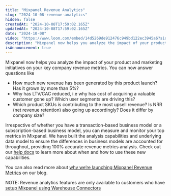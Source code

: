 ```yaml
---
title: "Mixpanel Revenue Analytics"
slug: "2024-10-08-revenue-analytics"
hidden: false
createdAt: "2024-10-08T17:59:02.165Z"
updatedAt: "2024-10-08T17:59:02.165Z"
date: "2024-10-08"
video: "https://www.loom.com/embed/14d5269de912476c949bd122ec3945a6?sid=f27eed4c-7fcb-4a4b-962c-63818b301800"
description: "Mixpanel now helps you analyze the impact of your product and marketing initiatives on your key company revenue metrics."
isAnnouncement: true
---
```


<ChangelogPostHeader date="2024-10-08" title="Mixpanel Revenue Analytics" />

Mixpanel now helps you analyze the impact of your product and marketing initiatives on your key company revenue metrics. You can now answer questions like

- How much new revenue has been generated by this product launch? Has it grown by more than 5%?
- Why has LTV/CAC reduced, i.e why has cost of acquiring a valuable customer gone up? Which user segments are driving this?
- Which product SKUs is contributing to the most upsell revenue? Is NRR (net revenue retention) also going up accordingly? Does it differ by company size?

Irrespective of whether you have a transaction-based business model or a subscription-based business model, you can measure and monitor your top metrics in Mixpanel. We have built the analysis capabilities and underlying data model to ensure the differences in business models are accounted for throughout, providing 100% accurate revenue metrics analysis. Check out our [help docs](/docs/features/revenue_analytics) to learn more about when and how to use these new capabilities.

You can also read more about [why we’re launching Mixpanel Revenue Metrics](https://mixpanel.com/blog/introducing-mixpanel-revenue-analytics-ltv-arpu-roas/) on our blog.

NOTE: Revenue analytics features are only available to customers who have [setup Mixpanel using Warehouse Connectors](/docs/tracking-methods/warehouse-connectors)

<VideoButtonWithModal src="https://www.loom.com/embed/14d5269de912476c949bd122ec3945a6?sid=f27eed4c-7fcb-4a4b-962c-63818b301800" />
